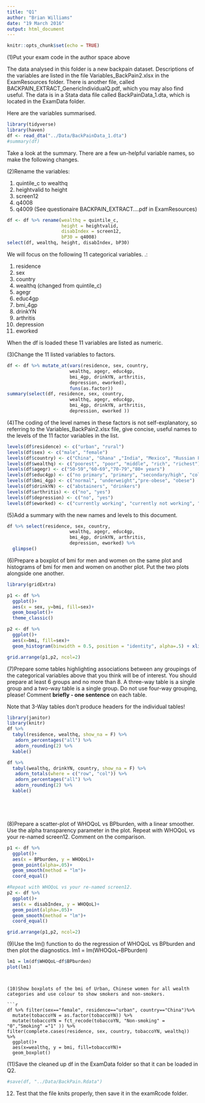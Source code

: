 ```yaml
---
title: "Q1"
author: "Brian Williams"
date: "19 March 2016"
output: html_document
---
```


```r
knitr::opts_chunk$set(echo = TRUE)
```

(1)Put your exam code in the author space above

The data analysed in this folder is a new backpain dataset.  Descriptions of the variables are listed in the file Variables_BackPain2.xlsx in the ExamResources folder. There is another file, called BACKPAIN_EXTRACT_GenericIndividualQ.pdf, which you may also find useful.
The data is in a Stata data file called BackPainData_1.dta, which is located in the ExamData folder.


Here are the variables summarised.

```r
library(tidyverse)
library(haven)
df <- read_dta("../Data/BackPainData_1.dta")
#summary(df)
```

Take a look at the summary. There are a few un-helpful variable names, so make the following changes.

(2)Rename the variables:

1. quintile_c to wealthq
2. heightvalid to height
3. screen12
4. q4008
5. q4009 (See questionaire BACKPAIN_EXTRACT....pdf in ExamResources)

```r
df <- df %>% rename(wealthq = quintile_c,
                    height = heightvalid,
                    disabIndex = screen12,
                    bP30 = q4008)
select(df, wealthq, height, disabIndex, bP30)


```


We will focus on the following 11 categorical variables. .:

1. residence
2. sex
3. country
4. wealthq (changed from quintile_c) 
5. agegr
6. educ4gp
7. bmi_4gp
8. drinkYN
9. arthritis
10. depression
11. eworked

When the df is loaded these 11 variables are listed as numeric.  

(3)Change the 11 listed variables to factors.

```r
df <- df %>% mutate_at(vars(residence, sex, country,
                       wealthq, agegr, educ4gp,
                       bmi_4gp, drinkYN, arthritis,
                       depression, eworked),
                       funs(as.factor))
summary(select(df, residence, sex, country,
                       wealthq, agegr, educ4gp,
                       bmi_4gp, drinkYN, arthritis,
                       depression, eworked ))

```


(4)The coding of the level names in these factors is not self-explanatory, so referring to the Variables_BackPain2.xlsx file, give concise, useful names to the levels of the 11 factor variables in the list.

```r
levels(df$residence) <- c("urban", "rural")
levels(df$sex) <- c("male", "female")
levels(df$country) <- c("China", "Ghana" ,"India", "Mexico", "Russian Fed", "Sth Africa")
levels(df$wealthq) <- c("poorest", "poor", "middle", "rich", "richest")
levels(df$agegr) <- c("50-59","60-69","70-79","80+ years")
levels(df$educ4gp) <- c("no primary", "primary", "secondary/high", "college/university")
levels(df$bmi_4gp) <- c("normal", "underweight","pre-obese", "obese")
levels(df$drinkYN) <- c("abstainers", "drinkers")
levels(df$arthritis) <- c("no", "yes")
levels(df$depression) <- c("no", "yes")
levels(df$eworked) <- c("currently working", "currently not working", "never worked")

```


(5)Add a summary with the new names and levels to this document.
```r
df %>% select(residence, sex, country,
                       wealthq, agegr, educ4gp,
                       bmi_4gp, drinkYN, arthritis,
                       depression, eworked) %>% 
  glimpse()
```


(6)Prepare a boxplot of bmi for men and women on the same plot and histograms of bmi for men and women on another plot. Put the two plots alongside one another.

```r
library(gridExtra)

p1 <- df %>% 
  ggplot()+
  aes(x = sex, y=bmi, fill=sex)+
  geom_boxplot()+
  theme_classic()

p2 <- df %>% 
  ggplot()+
  aes(x=bmi, fill=sex)+
  geom_histogram(binwidth = 0.5, position = "identity", alpha=.5) + xlim(0,75)

grid.arrange(p1,p2, ncol=2)

```


(7)Prepare some tables highlighting associations between any groupings of the categorical variables above that you think will be of interest. You should prepare at least 6 groups and no more than 8. A three-way table is a single group and a two-way table is a single group. Do not use four-way grouping, please! Comment **briefly - one sentence** on each table.

Note that 3-Way tables don't produce headers for the individual tables!

```r
library(janitor)
library(knitr)
df %>%
  tabyl(residence, wealthq, show_na = F) %>% 
   adorn_percentages("all") %>% 
   adorn_rounding(2) %>% 
  kable()


```

```r
df %>% 
  tabyl(wealthq, drinkYN, country, show_na = F) %>% 
   adorn_totals(where = c("row", "col")) %>% 
   adorn_percentages("all") %>% 
   adorn_rounding(2) %>% 
  kable()

```

```r

```


```r

```


```r

```


```r

```


(8)Prepare a scatter-plot of WHOQoL vs BPburden, with a linear smoother. Use the alpha transparency parameter in the plot. Repeat with WHOQoL vs your re-named screen12.
Comment on the comparison.

```r
p1 <- df %>% 
  ggplot()+
  aes(x = BPburden, y = WHOQoL)+
  geom_point(alpha=.05)+
  geom_smooth(method = "lm")+
  coord_equal()

#Repeat with WHOQoL vs your re-named screen12.
p2 <- df %>% 
  ggplot()+
  aes(x = disabIndex, y = WHOQoL)+
  geom_point(alpha=.05)+
  geom_smooth(method = "lm")+
  coord_equal()

grid.arrange(p1,p2, ncol=2)
```


(9)Use the lm() function to do the regression of WHOQoL vs BPburden and then plot the diagnostics.
lm1 = lm(WHOQoL~BPburden)

```r
lm1 = lm(df$WHOQoL~df$BPburden)
plot(lm1)
```



```


(10)Show boxplots of the bmi of Urban, Chinese women for all wealth categories and use colour to show smokers and non-smokers.

```r
df %>% filter(sex=="female", residence=="urban", country=="China")%>%
  mutate(tobaccoYN = as.factor(tobaccoYN)) %>% 
  mutate(tobaccoYN = fct_recode(tobaccoYN, "Non-smoking" = "0","Smoking" ="1" )) %>% 
filter(complete.cases(residence, sex, country, tobaccoYN, wealthq)) %>% 
  ggplot()+
  aes(x=wealthq, y = bmi, fill=tobaccoYN)+
  geom_boxplot()

```
(11)Save the cleaned up df in the ExamData folder so that it can be loaded in Q2.

```r
#save(df, "../Data/BackPain.Rdata")
```


(12) Test that the file knits properly, then save it in the examRcode folder.

